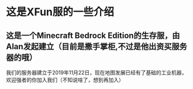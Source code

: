 # 这是XFun服的一些介绍

## 这是一个Minecraft Bedrock Edition的生存服，由Alan发起建立（目前是撒手掌柜,不过是他出资买服务器的哦）

我们的服务器建立于2019年11月22日，现在地图发展已经有了基础的工业机器，欢迎强者的你加入我们（不知说啥了，想到再加入）
